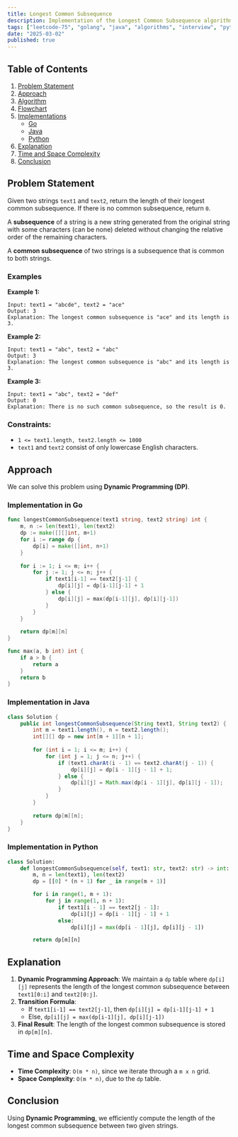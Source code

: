 ```yaml
---
title: Longest Common Subsequence
description: Implementation of the Longest Common Subsequence algorithm with Go and Java.
tags: ["leetcode-75", "golang", "java", "algorithms", "interview", "python", "leetcode"]
date: "2025-03-02"
published: true
---
```


## Table of Contents

1. [Problem Statement](#problem-statement)
2. [Approach](#approach)
3. [Algorithm](#algorithm)
4. [Flowchart](#flowchart)
5. [Implementations](#implementations)
   - [Go](#implementation-in-go)
   - [Java](#implementation-in-java)
   - [Python](#implementation-in-python)
6. [Explanation](#explanation)
7. [Time and Space Complexity](#time-and-space-complexity)
8. [Conclusion](#conclusion)

## Problem Statement


Given two strings `text1` and `text2`, return the length of their longest common subsequence. If there is no common subsequence, return `0`.

A **subsequence** of a string is a new string generated from the original string with some characters (can be none) deleted without changing the relative order of the remaining characters.

A **common subsequence** of two strings is a subsequence that is common to both strings.

### Examples

**Example 1:**

```
Input: text1 = "abcde", text2 = "ace"
Output: 3
Explanation: The longest common subsequence is "ace" and its length is 3.
```

**Example 2:**

```
Input: text1 = "abc", text2 = "abc"
Output: 3
Explanation: The longest common subsequence is "abc" and its length is 3.
```

**Example 3:**

```
Input: text1 = "abc", text2 = "def"
Output: 0
Explanation: There is no such common subsequence, so the result is 0.
```

### Constraints:

- `1 <= text1.length, text2.length <= 1000`
- `text1` and `text2` consist of only lowercase English characters.

## Approach

We can solve this problem using **Dynamic Programming (DP)**.

### Implementation in Go

```go
func longestCommonSubsequence(text1 string, text2 string) int {
    m, n := len(text1), len(text2)
    dp := make([][]int, m+1)
    for i := range dp {
        dp[i] = make([]int, n+1)
    }
    
    for i := 1; i <= m; i++ {
        for j := 1; j <= n; j++ {
            if text1[i-1] == text2[j-1] {
                dp[i][j] = dp[i-1][j-1] + 1
            } else {
                dp[i][j] = max(dp[i-1][j], dp[i][j-1])
            }
        }
    }
    
    return dp[m][n]
}

func max(a, b int) int {
    if a > b {
        return a
    }
    return b
}
```

### Implementation in Java

```java
class Solution {
    public int longestCommonSubsequence(String text1, String text2) {
        int m = text1.length(), n = text2.length();
        int[][] dp = new int[m + 1][n + 1];
        
        for (int i = 1; i <= m; i++) {
            for (int j = 1; j <= n; j++) {
                if (text1.charAt(i - 1) == text2.charAt(j - 1)) {
                    dp[i][j] = dp[i - 1][j - 1] + 1;
                } else {
                    dp[i][j] = Math.max(dp[i - 1][j], dp[i][j - 1]);
                }
            }
        }
        
        return dp[m][n];
    }
}
```

### Implementation in Python

```python
class Solution:
    def longestCommonSubsequence(self, text1: str, text2: str) -> int:
        m, n = len(text1), len(text2)
        dp = [[0] * (n + 1) for _ in range(m + 1)]

        for i in range(1, m + 1):
            for j in range(1, n + 1):
                if text1[i - 1] == text2[j - 1]:
                    dp[i][j] = dp[i - 1][j - 1] + 1
                else:
                    dp[i][j] = max(dp[i - 1][j], dp[i][j - 1])

        return dp[m][n]

```

## Explanation

1. **Dynamic Programming Approach**: We maintain a `dp` table where `dp[i][j]` represents the length of the longest common subsequence between `text1[0:i]` and `text2[0:j]`.
2. **Transition Formula**:
   - If `text1[i-1] == text2[j-1]`, then `dp[i][j] = dp[i-1][j-1] + 1`
   - Else, `dp[i][j] = max(dp[i-1][j], dp[i][j-1])`
3. **Final Result**: The length of the longest common subsequence is stored in `dp[m][n]`.

## Time and Space Complexity

- **Time Complexity**: `O(m * n)`, since we iterate through a `m x n` grid.
- **Space Complexity**: `O(m * n)`, due to the `dp` table.

## Conclusion

Using **Dynamic Programming**, we efficiently compute the length of the longest common subsequence between two given strings.

